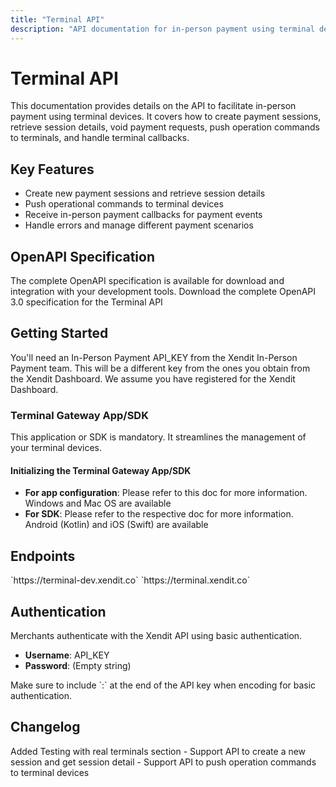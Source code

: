 ```yaml
---
title: "Terminal API"
description: "API documentation for in-person payment using terminal devices"
---
```


# Terminal API

This documentation provides details on the API to facilitate in-person payment using terminal devices. It covers how to create payment sessions, retrieve session details, void payment requests, push operation commands to terminals, and handle terminal callbacks.

## Key Features

- Create new payment sessions and retrieve session details
- Push operational commands to terminal devices
- Receive in-person payment callbacks for payment events
- Handle errors and manage different payment scenarios

## OpenAPI Specification

<Note>
The complete OpenAPI specification is available for download and integration with your development tools.
</Note>

<CardGroup cols={1}>
  <Card title="OpenAPI Specification" icon="file-code">
    Download the complete OpenAPI 3.0 specification for the Terminal API
  </Card>
</CardGroup>

## Getting Started

You'll need an In-Person Payment API_KEY from the Xendit In-Person Payment team. This will be a different key from the ones you obtain from the Xendit Dashboard. We assume you have registered for the Xendit Dashboard.

### Terminal Gateway App/SDK

This application or SDK is mandatory. It streamlines the management of your terminal devices.

#### Initializing the Terminal Gateway App/SDK

- **For app configuration**: Please refer to this doc for more information. Windows and Mac OS are available
- **For SDK**: Please refer to the respective doc for more information. Android (Kotlin) and iOS (Swift) are available

## Endpoints

<CardGroup cols={2}>
  <Card title="Development" icon="code">
    `https://terminal-dev.xendit.co`
  </Card>
  <Card title="Live" icon="globe">
    `https://terminal.xendit.co`
  </Card>
</CardGroup>

## Authentication

Merchants authenticate with the Xendit API using basic authentication.

- **Username**: API_KEY
- **Password**: (Empty string)

<Warning>
Make sure to include `:` at the end of the API key when encoding for basic authentication.
</Warning>

## Changelog

<AccordionGroup>
  <Accordion title="v0.4.1 - 26-August-2025">
    Added Testing with real terminals section
  </Accordion>
  <Accordion title="v0.4.0 - 02-June-2025">
    - Support API to create a new session and get session detail
    - Support API to push operation commands to terminal devices
  </Accordion>
</AccordionGroup>

